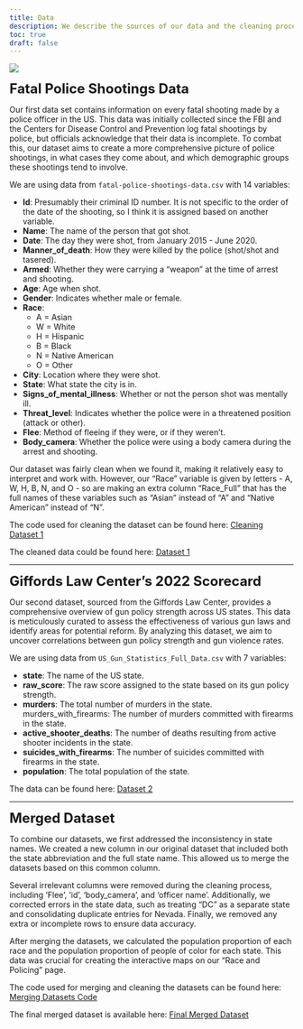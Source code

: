 ```yaml
---
title: Data
description: We describe the sources of our data and the cleaning process.
toc: true
draft: false
---
```


![](images/Dataqmd.png)

<span style="font-size: 24px;">**Fatal Police Shootings Data**</span>

Our first data set contains information on every fatal shooting made by a police officer in the US. This data was initially collected since the FBI and the Centers for Disease Control and Prevention log fatal shootings by police, but officials acknowledge that their data is incomplete. To combat this, our dataset aims to create a more comprehensive picture of police shootings, in what cases they come about, and which demographic groups these shootings tend to involve.

We are using data from `fatal-police-shootings-data.csv` with 14 variables:

* **Id**: Presumably their criminal ID number. It is not specific to the order of the date of the shooting, so I think it is assigned based on another variable.
* **Name**: The name of the person that got shot.
* **Date**: The day they were shot, from January 2015 - June 2020.
* **Manner_of_death**: How they were killed by the police (shot/shot and tasered).
* **Armed**: Whether they were carrying a “weapon” at the time of arrest and shooting.
* **Age**: Age when shot.
* **Gender**: Indicates whether male or female.
* **Race**: 
    - A = Asian
    - W = White
    - H = Hispanic
    - B = Black
    - N = Native American
    - O = Other
* **City**: Location where they were shot.
* **State**: What state the city is in.
* **Signs_of_mental_illness**: Whether or not the person shot was mentally ill.
* **Threat_level**: Indicates whether the police were in a threatened position (attack or other).
* **Flee**: Method of fleeing if they were, or if they weren’t.
* **Body_camera**: Whether the police were using a body camera during the arrest and shooting.

Our dataset was fairly clean when we found it, making it relatively easy to interpret and work with. However, our “Race” variable is given by letters - A, W, H, B, N, and O - so are making an extra column “Race_Full” that has the full names of these variables such as “Asian” instead of “A” and “Native American” instead of “N”.

The code used for cleaning the dataset can be found here: [Cleaning Dataset 1](https://raw.githubusercontent.com/sussmanbu/ma-4615-fa24-final-project-group-thirteen/refs/heads/main/dataset/load_and_clean_data.R)

The cleaned data could be found here: [Dataset 1](https://raw.githubusercontent.com/sussmanbu/ma-4615-fa24-final-project-group-thirteen/refs/heads/main/dataset/cleaned_fatal_police_shootings.csv)

----

<span style="font-size: 24px;">**Giffords Law Center's 2022 Scorecard**</span>

Our second dataset, sourced from the Giffords Law Center, provides a comprehensive overview of gun policy strength across US states. This data is meticulously curated to assess the effectiveness of various gun laws and identify areas for potential reform. By analyzing this dataset, we aim to uncover correlations between gun policy strength and gun violence rates.

We are using data from `US_Gun_Statistics_Full_Data.csv` with 7 variables:

* **state**: The name of the US state.
* **raw_score**: The raw score assigned to the state based on its gun policy strength.
* **murders**: The total number of murders in the state.
murders_with_firearms: The number of murders committed with firearms in the state.
* **active_shooter_deaths**: The number of deaths resulting from active shooter incidents in the state.
* **suicides_with_firearms**: The number of suicides committed with firearms in the state.
* **population**: The total population of the state.

The data can be found here: [Dataset 2](https://raw.githubusercontent.com/sussmanbu/ma-4615-fa24-final-project-group-thirteen/refs/heads/main/dataset/US_Gun_Statistics_Full_Data.csv)

----

<span style="font-size: 24px;">**Merged Dataset**</span>

To combine our datasets, we first addressed the inconsistency in state names. We created a new column in our original dataset that included both the state abbreviation and the full state name. This allowed us to merge the datasets based on this common column.

Several irrelevant columns were removed during the cleaning process, including 'Flee', 'id', 'body_camera', and 'officer name'. Additionally, we corrected errors in the state data, such as treating "DC" as a separate state and consolidating duplicate entries for Nevada. Finally, we removed any extra or incomplete rows to ensure data accuracy.

After merging the datasets, we calculated the population proportion of each race and the population proportion of people of color for each state. This data was crucial for creating the interactive maps on our "Race and Policing" page.

The code used for merging and cleaning the datasets can be found here: [Merging Datasets Code](https://raw.githubusercontent.com/sussmanbu/ma-4615-fa24-final-project-group-thirteen/refs/heads/main/dataset/merging_dataset.qmd)

The final merged dataset is available here: [Final Merged Dataset](https://raw.githubusercontent.com/sussmanbu/ma-4615-fa24-final-project-group-thirteen/refs/heads/main/dataset/merged_dataset_with_race.csv)

